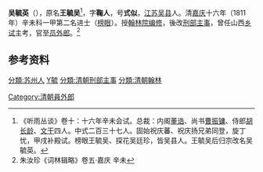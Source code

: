 '''吴毓英'''（{{bd|1783年||？|catIdx=W吴}}），原名'''王毓吴'''<ref>《听雨丛谈》卷十：十六年辛未会试。总裁：内阁[[董诰|董诰]]、尚书[[曹振镛|曹振镛]]、侍郎[[胡长龄|胡长龄]]、[[文干|文干]]四人。中式二百三十七人。固始祝庆蕃、祝庆扬兄弟同登，旋丁忧，甲戌补殿试。榜眼王毓吴、探花吴廷珍，皆吴县人。王毓吴后归宗改名吴毓英。</ref>，字'''鞠人'''，号'''式似'''，[[江苏|江苏]][[吴县|吴县]]人。清[[嘉庆|嘉庆]]十六年（1811年）辛未科一甲第二名进士（[[榜眼|榜眼]]）。授[[翰林院|翰林院]][[编修|编修]]，後改[[刑部|刑部]][[主事|主事]]，曾任山西[[乡试|乡试]]主考，官至[[员外郎|员外郎]]。<ref>朱汝珍《词林辑略》卷五·嘉庆 辛未</ref>

==参考资料==
{{reflist}}

{{嘉慶十六年辛未科殿試金榜}}

{{Authority control}}

{{DEFAULTSORT:Wu吳}}
[[分類:苏州人|分類:苏州人]]
[[分類:吴姓|Y毓]]
[[分類:清朝刑部主事|分類:清朝刑部主事]]
[[分類:清朝翰林|分類:清朝翰林]]
[[Category:清朝員外郎|Category:清朝員外郎]]

{{清朝人物小作品}}